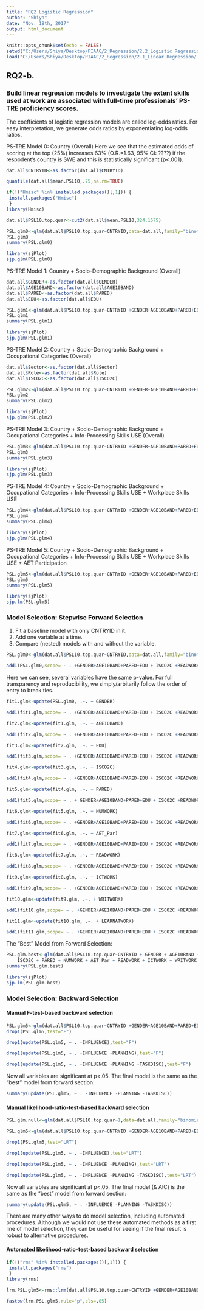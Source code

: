 ---
title: "RQ2 Logistic Regression"
author: "Shiya"
date: "Nov. 18th, 2017"
output: html_document
---

```{r setup, include=FALSE}
knitr::opts_chunk$set(echo = FALSE)
setwd("C:/Users/Shiya/Desktop/PIAAC/2_Regression/2.2_Logistic Regression")
load("C:/Users/Shiya/Desktop/PIAAC/2_Regression/2.1_Linear Regression/.RData")
```

## RQ2-b.
### Build linear regression models to investigate the extent skills used at work are associated with full-time professionals' PS-TRE proficiency scores.
The coefficients of logistic regression models are called log-odds ratios.
For easy interpretation, we generate odds ratios by exponentiating log-odds ratios.

PS-TRE Model 0: Country (Overall)
Here we see that the estimated odds of socring at the top (25%) increases 63% (O.R.=1.63, 95% CI: ????) if the respodent's country is SWE and this is statistically significant (p<.001).
```{r}
dat.all$CNTRYID<-as.factor(dat.all$CNTRYID)

quantile(dat.all$mean.PSL10,.75,na.rm=TRUE)

if(!("Hmisc" %in% installed.packages()[,1])) {
 install.packages("Hmisc")
 }
library(Hmisc)

dat.all$PSL10.top.quar<-cut2(dat.all$mean.PSL10,324.1575)

PSL.glm0<-glm(dat.all$PSL10.top.quar~CNTRYID,data=dat.all,family="binomial")
PSL.glm0
summary(PSL.glm0)

library(sjPlot)
sjp.glm(PSL.glm0)
```

PS-TRE Model 1: Country + Socio-Demographic Background (Overall)
```{r}
dat.all$GENDER<-as.factor(dat.all$GENDER)
dat.all$AGE10BAND<-as.factor(dat.all$AGE10BAND)
dat.all$PARED<-as.factor(dat.all$PARED)
dat.all$EDU<-as.factor(dat.all$EDU)

PSL.glm1<-glm(dat.all$PSL10.top.quar~CNTRYID +GENDER+AGE10BAND+PARED+EDU,data=dat.all,family="binomial")
PSL.glm1
summary(PSL.glm1)

library(sjPlot)
sjp.glm(PSL.glm1)
```

PS-TRE Model 2: Country + Socio-Demographic Background + Occupational Categories (Overall)
```{r}
dat.all$Sector<-as.factor(dat.all$Sector)
dat.all$Role<-as.factor(dat.all$Role)
dat.all$ISCO2C<-as.factor(dat.all$ISCO2C)

PSL.glm2<-glm(dat.all$PSL10.top.quar~CNTRYID +GENDER+AGE10BAND+PARED+EDU + ISCO2C,data=dat.all,family="binomial")
PSL.glm2
summary(PSL.glm2)

library(sjPlot)
sjp.glm(PSL.glm2)
```

PS-TRE Model 3: Country + Socio-Demographic Background + Occupational Categories + Info-Processing Skills USE (Overall)
```{r}
PSL.glm3<-glm(dat.all$PSL10.top.quar~CNTRYID +GENDER+AGE10BAND+PARED+EDU + ISCO2C +READWORK+WRITWORK+NUMWORK+ICTWORK,data=dat.all,family="binomial")
PSL.glm3
summary(PSL.glm3)

library(sjPlot)
sjp.glm(PSL.glm3)
```

PS-TRE Model 4: Country + Socio-Demographic Background + Occupational Categories + Info-Processing Skills USE + Workplace Skills USE
```{r}
PSL.glm4<-glm(dat.all$PSL10.top.quar~CNTRYID +GENDER+AGE10BAND+PARED+EDU + ISCO2C +READWORK+WRITWORK+NUMWORK+ICTWORK + INFLUENCE+PLANNING+TASKDISC+LEARNATWORK,data=dat.all,family="binomial")
PSL.glm4
summary(PSL.glm4)

library(sjPlot)
sjp.glm(PSL.glm4)
```

PS-TRE Model 5: Country + Socio-Demographic Background + Occupational Categories + Info-Processing Skills USE + Workplace Skills USE + AET Participation

```{r}
PSL.glm5<-glm(dat.all$PSL10.top.quar~CNTRYID +GENDER+AGE10BAND+PARED+EDU + ISCO2C +READWORK+WRITWORK+NUMWORK+ICTWORK + INFLUENCE+PLANNING+TASKDISC+LEARNATWORK + AET_Par,data=dat.all,family="binomial")
PSL.glm5
summary(PSL.glm5)

library(sjPlot)
sjp.lm(PSL.glm5)
```


### Model Selection: Stepwise Forward Selection
1. Fit a baseline model with only CNTRYID in it.
2. Add one variable at a time.
3. Compare (nested) models with and without the variable.

```{r}
PSL.glm0<-glm(dat.all$PSL10.top.quar~CNTRYID,data=dat.all,family="binomial")

add1(PSL.glm0,scope= ~ . +GENDER+AGE10BAND+PARED+EDU + ISCO2C +READWORK+WRITWORK+NUMWORK+ICTWORK +INFLUENCE+PLANNING+TASKDISC+LEARNATWORK +AET_Par,test="Chisq")
```

Here we can see, several variables have the same p-value. For full transparency and reproducibility, we simply/arbitarily follow the order of entry to break ties.

```{r}
fit1.glm<-update(PSL.glm0, .~. + GENDER)

add1(fit1.glm,scope= ~ . +GENDER+AGE10BAND+PARED+EDU + ISCO2C +READWORK+WRITWORK+NUMWORK+ICTWORK +INFLUENCE+PLANNING+TASKDISC+LEARNATWORK +AET_Par,test="Chisq")
```

```{r}
fit2.glm<-update(fit1.glm, .~. + AGE10BAND)

add1(fit2.glm,scope= ~ . +GENDER+AGE10BAND+PARED+EDU + ISCO2C +READWORK+WRITWORK+NUMWORK+ICTWORK +INFLUENCE+PLANNING+TASKDISC+LEARNATWORK +AET_Par,test="Chisq")
```

```{r}
fit3.glm<-update(fit2.glm, .~. + EDU)

add1(fit3.glm,scope= ~ . +GENDER+AGE10BAND+PARED+EDU + ISCO2C +READWORK+WRITWORK+NUMWORK+ICTWORK +INFLUENCE+PLANNING+TASKDISC+LEARNATWORK +AET_Par,test="Chisq")
```

```{r}
fit4.glm<-update(fit3.glm, .~. + ISCO2C)

add1(fit4.glm,scope= ~ . +GENDER+AGE10BAND+PARED+EDU + ISCO2C +READWORK+WRITWORK+NUMWORK+ICTWORK +INFLUENCE+PLANNING+TASKDISC+LEARNATWORK +AET_Par,test="Chisq")
```

```{r}
fit5.glm<-update(fit4.glm, .~. + PARED)

add1(fit5.glm,scope= ~ . + GENDER+AGE10BAND+PARED+EDU + ISCO2C +READWORK+WRITWORK+NUMWORK+ICTWORK +INFLUENCE+PLANNING+TASKDISC+LEARNATWORK +AET_Par,test="Chisq")
```

```{r}
fit6.glm<-update(fit5.glm, .~. + NUMWORK)

add1(fit6.glm,scope= ~ . +GENDER+AGE10BAND+PARED+EDU + ISCO2C +READWORK+WRITWORK+NUMWORK+ICTWORK +INFLUENCE+PLANNING+TASKDISC+LEARNATWORK +AET_Par,test="Chisq")
```

```{r}
fit7.glm<-update(fit6.glm, .~. + AET_Par)

add1(fit7.glm,scope= ~ . +GENDER+AGE10BAND+PARED+EDU + ISCO2C +READWORK+WRITWORK+NUMWORK+ICTWORK +INFLUENCE+PLANNING+TASKDISC+LEARNATWORK +AET_Par,test="Chisq")
```

```{r}
fit8.glm<-update(fit7.glm, .~. + READWORK)

add1(fit8.glm,scope= ~ . +GENDER+AGE10BAND+PARED+EDU + ISCO2C +READWORK+WRITWORK+NUMWORK+ICTWORK +INFLUENCE+PLANNING+TASKDISC+LEARNATWORK +AET_Par,test="Chisq")
```

```{r}
fit9.glm<-update(fit8.glm, .~. + ICTWORK)

add1(fit9.glm,scope= ~ . +GENDER+AGE10BAND+PARED+EDU + ISCO2C +READWORK+WRITWORK+NUMWORK+ICTWORK +INFLUENCE+PLANNING+TASKDISC+LEARNATWORK +AET_Par,test="Chisq")
```

```{r}
fit10.glm<-update(fit9.glm, .~. + WRITWORK)

add1(fit10.glm,scope= ~ . +GENDER+AGE10BAND+PARED+EDU + ISCO2C +READWORK+WRITWORK+NUMWORK+ICTWORK +INFLUENCE+PLANNING+TASKDISC+LEARNATWORK +AET_Par,test="Chisq")
```

```{r}
fit11.glm<-update(fit10.glm, .~. + LEARNATWORK)

add1(fit11.glm,scope= ~ . +GENDER+AGE10BAND+PARED+EDU + ISCO2C +READWORK+WRITWORK+NUMWORK+ICTWORK +INFLUENCE+PLANNING+TASKDISC+LEARNATWORK +AET_Par,test="Chisq")
```


The "Best" Model from Forward Selection:
```{r}
PSL.glm.best<-glm(dat.all$PSL10.top.quar~CNTRYID + GENDER + AGE10BAND + EDU + 
    ISCO2C + PARED + NUMWORK + AET_Par + READWORK + ICTWORK + WRITWORK + LEARNATWORK,data=dat.all,family="binomial")
summary(PSL.glm.best)

library(sjPlot)
sjp.lm(PSL.glm.best)
```

### Model Selection: Backward Selection
#### Manual F-test-based backward selection
```{r}
PSL.glm5<-glm(dat.all$PSL10.top.quar~CNTRYID +GENDER+AGE10BAND+PARED+EDU +ISCO2C +READWORK+WRITWORK+NUMWORK+ICTWORK + INFLUENCE+PLANNING+TASKDISC+LEARNATWORK + AET_Par,data=dat.all,family="binomial")
drop1(PSL.glm5,test="F")
```
```{r}
drop1(update(PSL.glm5, ~ . -INFLUENCE),test="F")
```
```{r}
drop1(update(PSL.glm5, ~ . -INFLUENCE -PLANNING),test="F")
```
```{r}
drop1(update(PSL.glm5, ~ . -INFLUENCE -PLANNING -TASKDISC),test="F")
```
Now all variables are significant at p<.05.
The final model is the same as the "best" model from forward section:
```{r}
summary(update(PSL.glm5, ~ . -INFLUENCE -PLANNING -TASKDISC))
```

#### Manual likelihood-ratio-test-based backward selection
```{r}
PSL.glm.null<-glm(dat.all$PSL10.top.quar~1,data=dat.all,family="binomial")

PSL.glm5<-glm(dat.all$PSL10.top.quar~CNTRYID +GENDER+AGE10BAND+PARED+EDU +ISCO2C +READWORK+WRITWORK+NUMWORK+ICTWORK + INFLUENCE+PLANNING+TASKDISC+LEARNATWORK + AET_Par,data=dat.all,family="binomial")

drop1(PSL.glm5,test="LRT")
```
```{r}
drop1(update(PSL.glm5, ~ . -INFLUENCE),test="LRT")
```
```{r}
drop1(update(PSL.glm5, ~ . -INFLUENCE -PLANNING),test="LRT")
```
```{r}
drop1(update(PSL.glm5, ~ . -INFLUENCE -PLANNING -TASKDISC),test="LRT")
```
Now all variables are significant at p<.05.
The final model (& AIC) is the same as the "best" model from forward section:
```{r}
summary(update(PSL.glm5, ~ . -INFLUENCE -PLANNING -TASKDISC))
```

There are many other ways to do model selection, including automated procedures. Although we would not use these automated methods as a first line of model selection, they can be useful for seeing if the final result is robust to alternative procedures.

#### Automated likelihood-ratio-test-based backward selection
```{r}
if(!("rms" %in% installed.packages()[,1])) {
 install.packages("rms")
 }
library(rms)

lrm.PSL.glm5<-rms::lrm(dat.all$PSL10.top.quar~CNTRYID +GENDER+AGE10BAND+PARED+EDU +ISCO2C +READWORK+WRITWORK+NUMWORK+ICTWORK + INFLUENCE+PLANNING+TASKDISC+LEARNATWORK + AET_Par,data=dat.all)

fastbw(lrm.PSL.glm5,rule="p",sls=.05)
```














